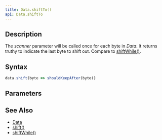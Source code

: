 ```yaml
---
title: Data.shiftTo()
api: Data.shiftTo
---
```


## Description

<Summary/>

The _scanner_ parameter will be called once for each byte in _Data_. It returns truthy to indicate the last byte to shift out. Compare to [shiftWhile()](/reference/api/Data/shiftWhile).

## Syntax

``` js
data.shift(byte => shouldKeepAfter(byte))
```

## Parameters

<Parameters/>

## See Also

* [Data](/reference/api/Data)
* [shift()](/reference/api/Data/shift)
* [shiftWhile()](/reference/api/Data/shiftWhile)

